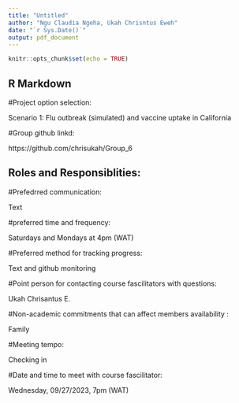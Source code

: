 ```yaml
---
title: "Untitled"
author: "Ngu Claudia Ngeha, Ukah Chrisntus Eweh"
date: "`r Sys.Date()`"
output: pdf_document
---
```


```r
knitr::opts_chunk$set(echo = TRUE)
```

## R Markdown

#Project option selection:

Scenario 1: Flu outbreak (simulated) and vaccine uptake in California

#Group github linkd:

https://github.com/chrisukah/Group_6

## Roles and Responsiblities:

#Prefedrred communication: 

Text

#preferred time and frequency:

Saturdays and Mondays at 4pm (WAT)

#Preferred method for tracking progress: 

Text and github monitoring

#Point person for contacting course fascilitators with questions: 

Ukah Chrisantus E.

#Non-academic commitments that can affect members availability : 

Family

#Meeting tempo: 

Checking in

#Date and time to meet with course fascilitator: 

Wednesday, 09/27/2023, 7pm (WAT)